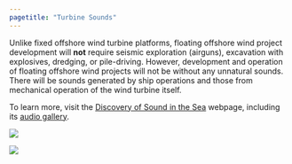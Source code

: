```yaml
---
pagetitle: "Turbine Sounds"
---
```


::: {#turbine-sound-info}
Unlike fixed offshore wind turbine platforms, floating offshore wind project development will **not** require seismic exploration (airguns), excavation with explosives, dredging, or pile-driving. However, development and operation of floating offshore wind projects will not be without any unnatural sounds. There will be sounds generated by ship operations and those from mechanical operation of the wind turbine itself. 

To learn more, visit the [Discovery of Sound in the Sea](https://dosits.org/) webpage, including its [audio gallery](https://dosits.org/galleries/audio-gallery/).
:::
::: {#sounds layout-nrow=2}
![](../../../images/infographic/turbine-sounds.png)

![](../../../images/infographic/ship-sounds.png)
:::
